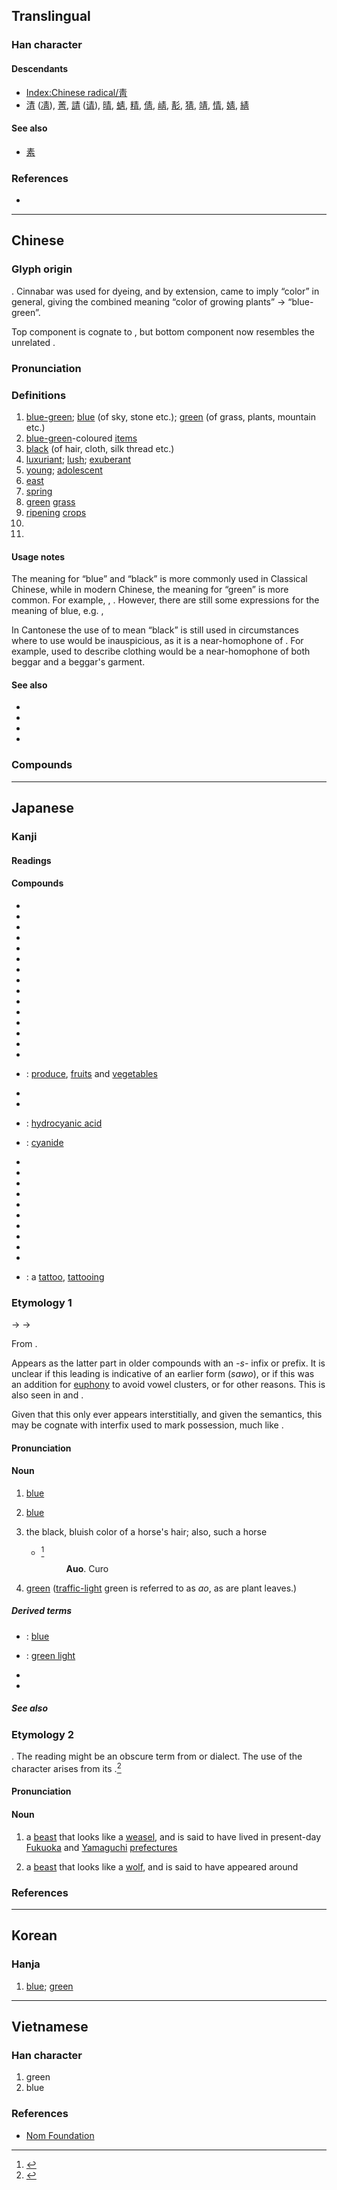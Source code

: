 {{character info/new}}
{{also|靑}}
==Translingual==
{{stroke order|strokes=8}}
{{stroke order|type=jbw|strokes=8}}

===Han character===
{{Han char|rn=174|rad=靑|as=00|sn=8|four=50227|canj=QMB|ids=⿱龶月}}

====Descendants====
* [[Index:Chinese radical/靑]]
* [[清]] ([[凊]]), [[菁]], [[請]] ([[请]]), [[晴]], [[蜻]], [[精]], [[倩]], [[崝]], [[𩇕]], [[猜]], [[靖]], [[情]], [[婧]], [[綪]]

====See also====
* {{l|mul|責}} [[素]]

===References===
* {{Han ref|kx=1381.191|dkj=42564|dj=1893.010|hdz=64046.010|uh=9752|ud=38738}}

----

==Chinese==
{{zh-forms|alt=𤯞|t2=靑}}

===Glyph origin===
{{Han etym}}
{{Han compound|生|t1=growth of plants|丹|t2=cinnabar|ls=ic}}. Cinnabar was used for dyeing, and by extension, came to imply “color” in general, giving the combined meaning “color of growing plants” → “blue-green”.

Top component is cognate to {{zh-l|*生}}, but bottom component now resembles the unrelated {{zh-l|*月|moon}}.

===Pronunciation===
{{zh-pron
|m=qīng
|c=ceng1,cing1
|c_note=ceng1 - vernacular; cing1 - literary
|h=pfs=chhiâng/chhîn/chhiang
|h_note=chhiâng - vernacular; chhîn - literary
|md=chăng/chĭng
|md_note=chăng - vernacular; chĭng - literary
|mn=xm,qz,tp,lk,sx,km,mg,hc:chhiⁿ/zz,kh,tn,yl,tc:chheⁿ/chheng
|mn_note=chhiⁿ/chheⁿ - vernacular; chheng - literary
|mn-t=cên1
|w=1qin
|mc=y
|oc=y
|cat=a,n,pn
}}

===Definitions===
{{zh-hanzi}}

# [[blue-green]]; [[blue]] (of sky, stone etc.); [[green]] (of grass, plants, mountain etc.)
# [[blue-green]]-coloured [[item]]s
# [[black]] (of hair, cloth, silk thread etc.)
# [[luxuriant]]; [[lush]]; [[exuberant]]
# [[young]]; [[adolescent]]
# [[east]]
# [[spring]]
# [[green]] [[grass]]
# [[ripening]] [[crops]]
# {{zh-short|青海|[[Qinghai]] Province}}
# {{surname|lang=zh}}

====Usage notes====
The meaning for “blue” and “black” is more commonly used in Classical Chinese, while in modern Chinese, the meaning for “green” is more common. For example, {{zh-l|*青山綠水|hill and water green in colour}}, {{zh-l|*青蘋果|green apple}}. However, there are still some expressions for the meaning of blue, e.g. {{zh-l|*青天|blue sky}}, {{zh-l|*青出於藍|blue comes from indigo; someone performing better than their teacher}}

In Cantonese the use of {{lang|zh|青}} to mean “black” is still used in circumstances where to use {{zh-l|黑|hak1}} would be inauspicious, as it is a near-homophone of {{zh-l|乞|hat1|beggar}}. For example, {{zh-l|黑衣|hak1 ji1}} used to describe clothing would be a near-homophone of both beggar and a beggar's garment.

====See also====
* {{zh-l|藍}}
* {{zh-l|蒼}}
* {{zh-l|紺}}
* {{zh-l|碧}}

===Compounds===
{{zh-der|青白|青菜|青草|青出於藍|青春|青春痘|青春期|青瓷|青蔥|青翠|青燈|青豆|青肥|青梗菜|青光眼|青紅皂白|青花瓷|青黃不接|青灰|青椒|青筋|青筋暴露|青稞|青空|青睞|青藜|青蓮色|青龍|青綠|青梅|青梅竹馬|青黴素|青面獠牙|青苗|青年|青年節|青鳥|青皮|青紗帳|青山綠水|青少年|青史|青絲|青飼料|青蒜|青苔|青天|青天白日|青天霹靂|青田石|青銅|青銅器|青銅器時代|青蛙|青魆魆|青虛虛|青眼|青楊|青衣|青油油|青魚|青鬱|青雲|青雲直上|青腫|青貯|青壯年|清堂瓦舍|一丈青|七青八黃|三青子|不問青黃|並概青雲|丹青|丹青妙手|丹青手|佛青|俯拾青紫|催青|共青團|刺青|包青天|半青半黃|取青媲白|司馬青衫|名垂青史|名標青史|啃青|回復青春|回青|土瀝青|垂青|壓青|大青|大青年|天青|女青年會|妙手丹青|小青|小青瓦|山鹽青|布襪青鞋|干青雲|平地青雲|平步青雲|康青|愣頭兒青|抽青配白|拖紫垂青|掇青拾紫|放青|放青苗|斑青鱗魚|朱閣青樓|松柏長青|柏青哥|柳青|楊柳青|楞頭青|步青雲|殺青|毛蒂青皮|水碧山青|水秀山青|水綠山青|汗青|海東青|海青|淡青|瀝青|瀝青炭|瀝青石|爐火純青|獨垂青盼|玄青|發青|白璧青蠅|白飯青芻|白髮青衫|直上青雲|看青|知青|石青|碧海青天|萬古長青|萬年青|空青|竹葉青|篾青|紅粉青樓|紅粉青蛾|紅青|紆青拖紫|紺青|絳青|綠水青山|縈青繚白|群青|芒果青|芥拾青紫|花青|花青素|茶青|菜青|藍青|藍青官話|藏青|蛋青|螺青|蟹青|衛青|豆青|貪青|買青苗|踏青|軟青皮|郁郁青青|銀青|鋁青銅|鐵青|長青|長青學苑|長青樹|雕青|雨過天青|青丹|青冢|青冥|青史傳名|青史名留|青史流芳|青史留名|青城山|青壯|青女|青奴|青娥|青宮|青少棒|青山|青山一髮|青島市|青州從事|青帘|青幫|青年商店|青年問題|青年守則|青年會|青年有為|青年期|青廬|青弋江|青旌|青春永駐|青果|青棒|青楓|青樓|青氈舊物|青江白菜|青泥|青海|青海湖|青湛湛|青澀|青煙|青燈黃卷|青牛|青牛紫氣|青玉|青瓦臺|青發|青白晦氣|青白眼|青目|青盲|青竹絲|青簡|青紗障|青紫|青綠山水|青羊觀|青臉獠牙|青花|青苗法|青草湖|青萍|青蒿|青蓮|青蓮居士|青蕪|青蘋|青蚨|青蚵|青蛇|青蛉|青蛙肢|青蜂|青蝦|青蟲|青蠅|青蠅弔客|青蠅染白|青蠅點素|青衫|青衫子|青衫淚|青衫記|青衿|青袍|青覽|青詞|青貯塔|青過於藍|青錢|青錢萬選|青鎖|青鑒|青門|青陽|青雀|青雲之器|青雲之士|青雲志|青霄|青青|青鞋布襪|青鮫|青鴉鴉|青鶴|青鷺|青鸞|青鹽|青黃|青黃皂白|青黴|青鼬|青龍頭上|靛青|面皮鐵青|面青脣白|鬼捏青|鬼臉青|鴉青|鴉青鈔|鴨蛋青|黃卷青燈|鼻青臉腫|青春活力|青春年少}}

{{zh-cat|Blues|Greens}}

----

==Japanese==

===Kanji===
{{ja-kanji|grade=1|rs=青00}}

====Readings====
{{ja-readings
|goon=[[しょう]] (shō), {{qualifier|historical}} [[しやう]] (shau)
|kanon=[[せい]] (sei)
|toon=[[しい]] (shī) {{qualifier|{{m|ja|宋音|tr=sōon}}}}
|kun=[[あお]] (ao), {{qualifier|historical}} [[あを]] (awo), [[あおい]] ([[青い]], aoi), {{qualifier|historical}} [[あをい]] ([[青い]], awoi)
|nanori=[[お]] (o), [[きよ]] (kiyo), [[はる]] (haru)
}}

====Compounds====
{{der-top|Compounds}}
* {{ja-r|青海原|あお.うなばら}}
* {{ja-r|青馬|あお.うま}}
* {{ja-r|青黴|あおかび}}
* {{ja-r|青桐|あおぎり}}
* {{ja-r|青草|あおくさ}}
* {{ja-r|青臭い|あおくさい}}
* {{ja-r|青写真|あおじゃしん}}
* {{ja-r|青筋|あおすじ}}
* {{ja-r|青空|あおぞら}}
* {{ja-r|青田|あおた}}
* {{ja-r|青大将|あおだいしょう}}
* {{ja-r|青菜に塩|あおな に しお}}
* {{ja-r|青二才|あおにさい}}
* {{ja-r|青虫|あおむし}}
* {{ja-r|青物|あおもの}}
{{der-mid}}
* {{ja-r|青果|せいか}}: [[produce]], [[fruit]]s and [[vegetable]]s
* {{ja-r|青雲の志|せいうん の こころざし}}
* {{ja-r|青眼|せいがん}}
* {{ja-r|青酸|せいさん}}: [[hydrocyanic acid]]
* {{ja-r|青酸塩|せいさんえん}}: [[cyanide]]
* {{ja-r|青山|せいざん}}
* {{ja-r|青磁|せいじ}}
* {{ja-r|青春|せいしゅん}}
* {{ja-r|青天|せいてん}}
* {{ja-r|青天の霹靂|せいてん の へきれき}}
* {{ja-r|青天白日|せいてんはくじつ}}
* {{ja-r|青銅|せいどう}}
* {{ja-r|青年|せいねん}}
* {{ja-r|青嵐|せいらん}}
* {{ja-r|青竜刀|せいりゅうとう}}
* {{ja-r|刺青|いれずみ}}: a [[tattoo]], [[tattooing]]
{{der-bottom}}

===Etymology 1===
{{IPAchar|/sawo/}} {{qualifier|uncertain, may be compound as opposed to root}} → {{IPAchar|/awo/}} → {{IPAchar|/ao/}}

From {{etyl|ojp|ja|sort=あお}}.

Appears as the latter part in older compounds with an ''-s-'' infix or prefix. It is unclear if this leading {{IPAchar|/s/}} is indicative of an earlier form (''sawo''), or if this was an addition for [[euphony]] to avoid vowel clusters, or for other reasons. This {{IPAchar|/s/}} is also seen in {{m|ja|雨|tr=ame|pos=becoming ''same'' in old compounds}} and {{m|ja|稲|tr=ine|pos=becoming ''shine'' in old compounds}}.

Given that this {{IPAchar|/s/}} only ever appears interstitially, and given the semantics, this {{IPAchar|/s/}} may be cognate with {{etyl|ko|-}} interfix {{m|ko|ᄉ|-ᄉ-|tr=-s-}} used to mark possession, much like {{cog|en|'s}}.

====Pronunciation====
{{ja-pron|yomi=k|あお|acc=1|acc_ref=DJR|a=Ja-ao-blue.ogg}}

====Noun====
{{ja-noun|あお|hhira=あを}}

# [[blue]]
# {{lb|ja|Magic: The Gathering}} [[blue]]
# the black, bluish color of a horse's hair; also, such a horse
#* {{RQ:Nippo Jisho|39}}<ref>{{R:Nippo Jisho}}</ref>
#*: '''Auo'''. {{lang|ja|'''アヲ (青)''' 馬の毛色で, 全体に黒くて'''青'''みがあり, 両耳の内側に多少白いところのあるもの. この部分の毛も他の部分と同じようにすっかり黒い時には,}} Curo{{lang|ja|(黒)と呼ばれる.}}
# [[green]] ([[traffic-light]] green is referred to as ''ao'', as are plant leaves.)

=====Derived terms=====
{{der-top}}
* {{ja-r|青い|あおい}}: [[blue]] {{qualifier|adjective}}
* {{ja-r|青信号|あおしんごう}}: [[green light]]
* {{ja-r|真青|まさお}}
* {{ja-r|真っ青|まっさお}}
{{der-bottom}}

=====See also=====
{{table:colors/ja}}

===Etymology 2===
{{unk|lang=ja|sort=しい}}. The reading might be an obscure term from {{etyl|ojp|-}} or dialect. The use of the character {{lang|ja|青}} arises from its {{m|ja|宋音|tr=sōon||Song-dynasty pronunciation}}.<ref name="KDJ">{{R:Kokugo Dai Jiten}}</ref>

====Pronunciation====
{{ja-pron|yomi=o|しい}}

====Noun====
{{ja-noun|しい}}

# {{lb|ja|sort=しい|rare|archaic|mythology}} a [[beast]] that looks like a [[weasel]], and is said to have lived in present-day [[w:Fukuoka prefecture|Fukuoka]] and [[w:Yamaguchi prefecture|Yamaguchi]] [[prefecture]]s
# {{lb|ja|sort=しい|rare|archaic|mythology}} a [[beast]] that looks like a [[wolf]], and is said to have appeared around {{w|Mount Yoshino}}

===References===
<references/>

{{cln|ja|basic words|sort=あお}}
{{topics|ja|Blues|JLPT-5|Magic: The Gathering|Greens|sort=あお}}

----

==Korean==

===Hanja===
{{ko-hanja|hangeul=청|eumhun=푸를|rv=cheong|mr=ch'ŏng|y=cheng}}

# [[blue]]; [[green]]

----

==Vietnamese==

===Han character===
{{vi-hantu|[[thanh]], [[thênh]], [[xanh]]|rs=靑00}}

# green
# blue

===References===
* [http://nomfoundation.org/common/nom_details.php?codepoint=9752&img=1 Nom Foundation]